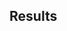 ## Results
\input{../../out/tables/tab01_textbook_solow.tex}
\input{../../out/tables/tab02_augment_solow.tex}
